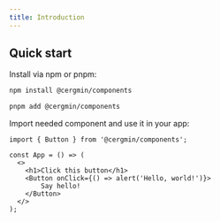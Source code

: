 ```yaml
---
title: Introduction
---
```


## Quick start

Install via npm or pnpm:

```bash
npm install @cergmin/components

pnpm add @cergmin/components
```

Import needed component and use it in your app:

```tsx
import { Button } from '@cergmin/components';

const App = () => (
  <>
    <h1>Click this button</h1>
    <Button onClick={() => alert('Hello, world!')}>
        Say hello!
    </Button>
  </>
);
```
